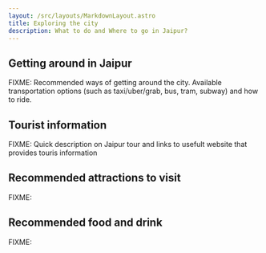 ```yaml
---
layout: /src/layouts/MarkdownLayout.astro
title: Exploring the city
description: What to do and Where to go in Jaipur?
---
```

## Getting around in Jaipur
FIXME: Recommended ways of getting around the city. Available transportation options (such as taxi/uber/grab, bus, tram, subway) and how to ride.

## Tourist information
FIXME: Quick description on Jaipur tour and links to usefult website that provides touris information

## Recommended attractions to visit
FIXME: 

## Recommended food and drink
FIXME: 